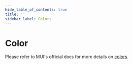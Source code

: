 ```yaml
---
hide_table_of_contents: true
title: ''
sidebar_label: Colors
---
```





<h1 className='!m-0'>Color</h1>

<div className='template-bg-color' />

Please refer to MUI's official docs for more details on [colors](https://mui.com/material-ui/customization/color/).

<Grid container spacing={6}>
  <Grid size={{xs:12, md:4}}>
    <Primary />
  </Grid>
  <Grid size={{xs:12, md:4}}>
    <Secondary />
  </Grid>
  <Grid size={{xs:12, md:4}}>
    <Error />
  </Grid>
  <Grid size={{xs:12, md:4}}>
    <Warning />
  </Grid>
  <Grid size={{xs:12, md:4}}>
    <Info />
  </Grid>
  <Grid size={{xs:12, md:4}}>
    <Success />
  </Grid>
  <Grid size={{xs:12, md:4}}>
    <PrimaryOpacity />
  </Grid>
  <Grid size={{xs:12, md:4}}>
    <SecondaryOpacity />
  </Grid>
  <Grid size={{xs:12, md:4}}>
    <ErrorOpacity />
  </Grid>
  <Grid size={{xs:12, md:4}}>
    <WarningOpacity />
  </Grid>
  <Grid size={{xs:12, md:4}}>
    <InfoOpacity />
  </Grid>
  <Grid size={{xs:12, md:4}}>
    <SuccessOpacity />
  </Grid>
</Grid>
